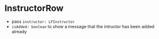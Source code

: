 
<Meta title='InstructorRow' component={InstructorRow} />

# InstructorRow

* pass `instructor: LFInstructor`
* `isAdded: boolean` to show a message that the intructor has been added already


<NativeBaseProvider theme={Theme}>
<InstructorRow instructor={{firstname: "Jane", lastname: "Doe"}}  />
<InstructorRow instructor={{firstname: "John", lastname: "Doe"}} isAdded />
</NativeBaseProvider>
